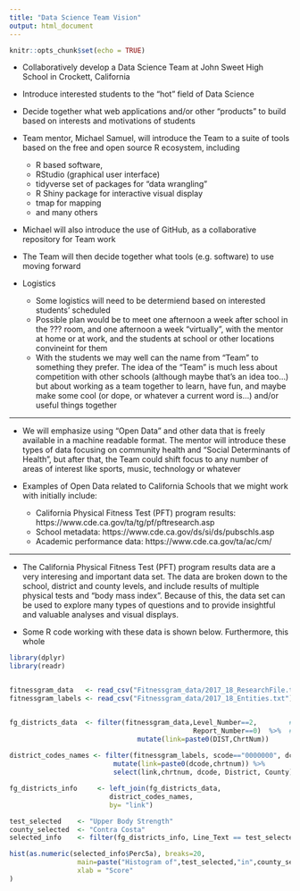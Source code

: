 ```yaml
---
title: "Data Science Team Vision"
output: html_document
---
```


```r
knitr::opts_chunk$set(echo = TRUE)
```


*  Collaboratively develop a Data Science Team at John Sweet High School in Crockett, California
*  Introduce interested students to the "hot" field of Data Science
*  Decide together what web applications and/or other "products" to build based on interests and motivations of students





*  Team mentor, Michael Samuel, will introduce the Team to a suite of tools based on the free and open source R ecosystem, including
     *  R based software,
     *  RStudio (graphical user interface)
     *  tidyverse set of packages for "data wrangling"
     *  R Shiny package for interactive visual display
     *  tmap for mapping
     *  and many others
*  Michael will also introduce the use of GitHub, as a collaborative repository for Team work
*  The Team will then decide together what tools (e.g. software) to use moving forward
    


*  Logistics
    * Some logistics will need to be determiend based on interested students' scheduled
    * Possible plan would be to meet one afternoon a week after school in the ??? room, and one afternoon a week "virtually", with the mentor at home or at work, and the students at school or other locations convineint for them
    * With the students we may well can the name from "Team" to something they prefer.  The idea of the "Team" is much less about competition with other schools (although maybe that's an idea too...) but about working as a team together to learn, have fun, and maybe make some cool (or dope, or whatever a current word is...) and/or useful things together
   


***



* We will emphasize using "Open Data" and other data that is freely available in a machine readable format.  The mentor will introduce these types of data focusing on community health and "Social Determinants of Health", but after that, the Team could shift focus to any number of areas of interest like sports, music, technology or whatever 





* Examples of Open Data related to California Schools that we might work with initially include: 
    * California Physical Fitness Test (PFT) program results: https://www.cde.ca.gov/ta/tg/pf/pftresearch.asp
    * School metadata: https://www.cde.ca.gov/ds/si/ds/pubschls.asp 
    * Academic performance data: https://www.cde.ca.gov/ta/ac/cm/
  

  
  
***

* The California Physical Fitness Test (PFT) program results data are a very interesing and important data set.  The data are broken down to the school, district and county levels, and include results of multiple physical tests and "body mass index". Because of this, the data set can be used to explore many types of questions and to provide insightful and valuable analyses and visual displays.

* Some R code working with these data is shown below. Furthermore, this whole 

```r
library(dplyr)
library(readr)


fitnessgram_data   <- read_csv("Fitnessgram_data/2017_18_ResearchFile.txt") # use as needed: ,col_types="_ciiiii") 
fitnessgram_labels <- read_csv("Fitnessgram_data/2017_18_Entities.txt")


fg_districts_data  <- filter(fitnessgram_data,Level_Number==2,        # District
                                              Report_Number==0)  %>%  # All Students   
                                mutate(link=paste0(DIST,ChrtNum))
                                       
district_codes_names <- filter(fitnessgram_labels, scode=="0000000", dcode !="00000") %>%
                          mutate(link=paste0(dcode,chrtnum)) %>%
                          select(link,chrtnum, dcode, District, County)

fg_districts_info     <- left_join(fg_districts_data,
                         district_codes_names,
                         by= "link")


```



```r
test_selected    <- "Upper Body Strength"
county_selected  <- "Contra Costa"                         
selected_info    <- filter(fg_districts_info, Line_Text == test_selected, County == county_selected, NoStud5 != 0)

hist(as.numeric(selected_info$Perc5a), breaks=20,
                 main=paste("Histogram of",test_selected,"in",county_selected,"Schools"),
                 xlab = "Score"
)

```

